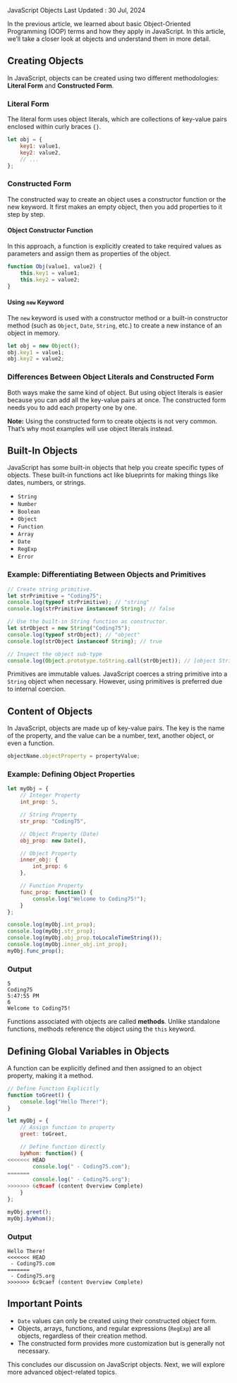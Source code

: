 JavaScript Objects
Last Updated : 30 Jul, 2024

In the previous article, we learned about basic Object-Oriented Programming (OOP) terms and how they apply in JavaScript. In this article, we’ll take a closer look at objects and understand them in more detail.

## Creating Objects

In JavaScript, objects can be created using two different methodologies: **Literal Form** and **Constructed Form**.

### Literal Form
The literal form uses object literals, which are collections of key-value pairs enclosed within curly braces `{}`.

```javascript
let obj = {
    key1: value1,
    key2: value2,
    // ...
};
```

### Constructed Form
The constructed way to create an object uses a constructor function or the new keyword. It first makes an empty object, then you add properties to it step by step.

#### Object Constructor Function
In this approach, a function is explicitly created to take required values as parameters and assign them as properties of the object.

```javascript
function Obj(value1, value2) {
    this.key1 = value1;
    this.key2 = value2;
}
```

#### Using `new` Keyword
The `new` keyword is used with a constructor method or a built-in constructor method (such as `Object`, `Date`, `String`, etc.) to create a new instance of an object in memory.

```javascript
let obj = new Object();
obj.key1 = value1;
obj.key2 = value2;
```

### Differences Between Object Literals and Constructed Form
Both ways make the same kind of object. But using object literals is easier because you can add all the key-value pairs at once. The constructed form needs you to add each property one by one.

**Note:** Using the constructed form to create objects is not very common. That’s why most examples will use object literals instead.

## Built-In Objects
JavaScript has some built-in objects that help you create specific types of objects. These built-in functions act like blueprints for making things like dates, numbers, or strings.

- `String`
- `Number`
- `Boolean`
- `Object`
- `Function`
- `Array`
- `Date`
- `RegExp`
- `Error`

### Example: Differentiating Between Objects and Primitives

```javascript
// Create string primitive.
let strPrimitive = "Coding75";
console.log(typeof strPrimitive); // "string"
console.log(strPrimitive instanceof String); // false

// Use the built-in String function as constructor.
let strObject = new String("Coding75");
console.log(typeof strObject); // "object"
console.log(strObject instanceof String); // true

// Inspect the object sub-type
console.log(Object.prototype.toString.call(strObject)); // [object String]
```

Primitives are immutable values. JavaScript coerces a string primitive into a `String` object when necessary. However, using primitives is preferred due to internal coercion.

## Content of Objects

In JavaScript, objects are made up of key-value pairs. The key is the name of the property, and the value can be a number, text, another object, or even a function.

```javascript
objectName.objectProperty = propertyValue;
```

### Example: Defining Object Properties

```javascript
let myObj = {
    // Integer Property
    int_prop: 5,

    // String Property
    str_prop: "Coding75",

    // Object Property (Date)
    obj_prop: new Date(),

    // Object Property
    inner_obj: {
        int_prop: 6
    },

    // Function Property
    func_prop: function() {
        console.log("Welcome to Coding75!");
    }
};

console.log(myObj.int_prop);
console.log(myObj.str_prop);
console.log(myObj.obj_prop.toLocaleTimeString());
console.log(myObj.inner_obj.int_prop);
myObj.func_prop();
```

### Output
```
5
Coding75
5:47:55 PM
6
Welcome to Coding75!
```

Functions associated with objects are called **methods**. Unlike standalone functions, methods reference the object using the `this` keyword.

## Defining Global Variables in Objects
A function can be explicitly defined and then assigned to an object property, making it a method.

```javascript
// Define Function Explicitly
function toGreet() {
    console.log("Hello There!");
}

let myObj = {
    // Assign function to property
    greet: toGreet,

    // Define function directly
    byWhom: function() {
<<<<<<< HEAD
        console.log(" - Coding75.com");
=======
        console.log(" - Coding75.org");
>>>>>>> 6c9caef (content Overview Complete)
    }
};

myObj.greet();
myObj.byWhom();
```

### Output
```
Hello There!
<<<<<<< HEAD
 - Coding75.com
=======
 - Coding75.org
>>>>>>> 6c9caef (content Overview Complete)
```

## Important Points

- `Date` values can only be created using their constructed object form.
- Objects, arrays, functions, and regular expressions (`RegExp`) are all objects, regardless of their creation method.
- The constructed form provides more customization but is generally not necessary.

This concludes our discussion on JavaScript objects. Next, we will explore more advanced object-related topics.
